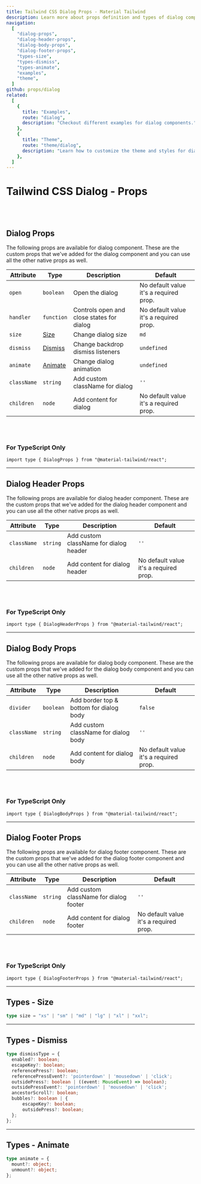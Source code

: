 ```yaml
---
title: Tailwind CSS Dialog Props - Material Tailwind
description: Learn more about props definition and types of dialog components.
navigation:
  [
    "dialog-props",
    "dialog-header-props",
    "dialog-body-props",
    "dialog-footer-props",
    "types-size",
    "types-dismiss",
    "types-animate",
    "examples",
    "theme",
  ]
github: props/dialog
related:
  [
    {
      title: "Examples",
      route: "dialog",
      description: "Checkout different examples for dialog components.",
    },
    {
      title: "Theme",
      route: "theme/dialog",
      description: "Learn how to customize the theme and styles for dialog components.",
    },
  ]
---
```


# Tailwind CSS Dialog - Props

<br />
<br />

## Dialog Props

<span id="dialog-props" className="scroll-mt-48" />
The following props are available for dialog component. These are the custom props
that we've added for the dialog component and you can use all the other
native props as well.

| Attribute   | Type                      | Description                               | Default                                |
| ----------- | ------------------------- | ----------------------------------------- | -------------------------------------- |
| `open`      | <Code>boolean</Code>      | Open the dialog                           | No default value it's a required prop. |
| `handler`   | <Code>function</Code>     | Controls open and close states for dialog | No default value it's a required prop. |
| `size`      | [Size](#types-size)       | Change dialog size                        | <Code>md</Code>                        |
| `dismiss`   | [Dismiss](#types-dismiss) | Change backdrop dismiss listeners         | <Code>undefined</Code>                 |
| `animate`   | [Animate](#types-animate) | Change dialog animation                   | <Code>undefined</Code>                 |
| `className` | <Code>string</Code>       | Add custom className for dialog           | `''`                                   |
| `children`  | <Code>node</Code>         | Add content for dialog                    | No default value it's a required prop. |

<br />
<br />

### For TypeScript Only

```tsx
import type { DialogProps } from "@material-tailwind/react";
```

---

## Dialog Header Props

<span id="dialog-header-props" className="scroll-mt-48" />
The following props are available for dialog header component. These are the custom
props that we've added for the dialog header component and you can use
all the other native props as well.

| Attribute   | Type                | Description                            | Default                                |
| ----------- | ------------------- | -------------------------------------- | -------------------------------------- |
| `className` | <Code>string</Code> | Add custom className for dialog header | `''`                                   |
| `children`  | <Code>node</Code>   | Add content for dialog header          | No default value it's a required prop. |

<br />
<br />

### For TypeScript Only

```tsx
import type { DialogHeaderProps } from "@material-tailwind/react";
```

---

## Dialog Body Props

<span id="dialog-body-props" className="scroll-mt-48" />
The following props are available for dialog body component. These are the custom
props that we've added for the dialog body component and you can use all
the other native props as well.

| Attribute   | Type                 | Description                             | Default                                |
| ----------- | -------------------- | --------------------------------------- | -------------------------------------- |
| `divider`   | <Code>boolean</Code> | Add border top & bottom for dialog body | <Code>false</Code>                     |
| `className` | <Code>string</Code>  | Add custom className for dialog body    | `''`                                   |
| `children`  | <Code>node</Code>    | Add content for dialog body             | No default value it's a required prop. |

<br />
<br />

### For TypeScript Only

```tsx
import type { DialogBodyProps } from "@material-tailwind/react";
```

---

## Dialog Footer Props

<span id="dialog-footer-props" className="scroll-mt-48" />
The following props are available for dialog footer component. These are the custom
props that we've added for the dialog footer component and you can use
all the other native props as well.

| Attribute   | Type                | Description                            | Default                                |
| ----------- | ------------------- | -------------------------------------- | -------------------------------------- |
| `className` | <Code>string</Code> | Add custom className for dialog footer | `''`                                   |
| `children`  | <Code>node</Code>   | Add content for dialog footer          | No default value it's a required prop. |

<br />
<br />

### For TypeScript Only

```tsx
import type { DialogFooterProps } from "@material-tailwind/react";
```

---

## Types - Size

<span id="types-size" className="scroll-mt-48" />

```ts
type size = "xs" | "sm" | "md" | "lg" | "xl" | "xxl";
```

---

## Types - Dismiss

<span id="types-dismiss" className="scroll-mt-48" />

```ts
type dismissType = {
  enabled?: boolean;
  escapeKey?: boolean;
  referencePress?: boolean;
  referencePressEvent?: 'pointerdown' | 'mousedown' | 'click';
  outsidePress?: boolean | ((event: MouseEvent) => boolean);
  outsidePressEvent?: 'pointerdown' | 'mousedown' | 'click';
  ancestorScroll?: boolean;
  bubbles?: boolean | {
      escapeKey?: boolean;
      outsidePress?: boolean;
  };
};
```

---

## Types - Animate

<span id="types-animate" className="scroll-mt-48" />

```ts
type animate = {
  mount?: object;
  unmount?: object;
};
```

<span id="examples" className="scroll-mt-48" />
<span id="theme" className="scroll-mt-48" />

